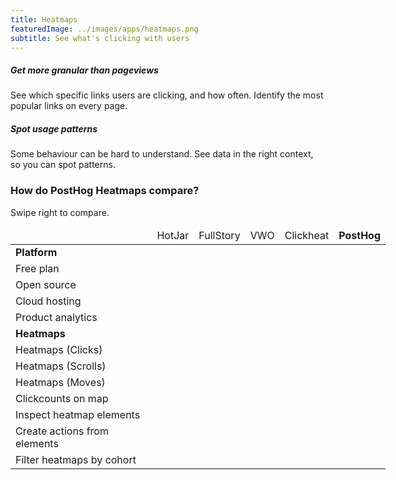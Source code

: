 ```yaml
---
title: Heatmaps
featuredImage: ../images/apps/heatmaps.png
subtitle: See what's clicking with users
---
```

<Container>
<Section
    divider={false}
    title="See what captures users' attention by visualizing click-counts as a product overlay."
    size="full"
    cols={2}
>
    <div>
        <h5>Get more granular than pageviews</h5>
        <p>See which specific links users are clicking, and how often. Identify the most popular links on every page.</p>
    </div>
    <div>
        <h5>Spot usage patterns</h5>
        <p>
            Some behaviour can be hard to understand. See data in the right context, so you can spot patterns.
        </p>
    </div>
</Section>

### How do PostHog Heatmaps compare?

<p className="sm:hidden text-sm">Swipe right to compare.</p>

<div className="overflow-x-auto -mx-5 px-5">
<table className="w-full mt-4" style="min-width: 600px;">
    <thead>
        <tr>
            <td className="w-3/12"></td>
            <td className="w-2/12 text-center">HotJar</td>
            <td className="w-2/12 text-center">FullStory</td>
            <td className="w-2/12 text-center">VWO</td>
            <td className="w-2/12 text-center">Clickheat</td>
            <td className="w-2/12 text-center bg-gray-accent bg-opacity-50"><strong>PostHog</strong></td>
        </tr>
    </thead>
    <tbody>
        <tr>
            <td><strong>Platform</strong></td>
            <td></td>
            <td></td>
            <td></td>
            <td></td>
            <td className="bg-gray-accent bg-opacity-50">&nbsp;</td>
        </tr>
        <tr>
            <td>Free plan</td>
            <td className="text-center"><span className="text-green text-lg"><Check /></span></td>
            <td className="text-center"><span className="text-green text-lg"><Check /></span></td>
            <td className="text-center"><span className="text-red text-lg"><Close /></span></td>
            <td className="text-center"><span className="text-green text-lg"><Check /></span></td>
            <td className="bg-gray-accent bg-opacity-50 text-center"><span className="text-green text-lg"><Check /></span></td>
        </tr>
        <tr>
            <td>Open source</td>
            <td className="text-center"><span className="text-red text-lg"><Close /></span></td>
            <td className="text-center"><span className="text-red text-lg"><Close /></span></td>
            <td className="text-center"><span className="text-red text-lg"><Close /></span></td>
            <td className="text-center"><span className="text-green text-lg"><Check /></span></td>
            <td className="bg-gray-accent bg-opacity-50 text-center"><span className="text-green text-lg"><Check /></span></td>
        </tr>
        <tr>
            <td>Cloud hosting</td>
            <td className="text-center"><span className="text-green text-lg"><Check /></span></td>
            <td className="text-center"><span className="text-green text-lg"><Check /></span></td>
            <td className="text-center"><span className="text-green text-lg"><Check /></span></td>
            <td className="text-center"><span className="text-red text-lg"><Close /></span></td>
            <td className="bg-gray-accent bg-opacity-50 text-center"><span className="text-green text-lg"><Check /></span></td>
        </tr>
        <tr>
            <td>Product analytics</td>
            <td className="text-center"><span className="text-red text-lg"><Close /></span></td>
            <td className="text-center"><span className="text-green text-lg"><Check /></span></td>
            <td className="text-center"><span className="text-red text-lg"><Close /></span></td>
            <td className="text-center"><span className="text-red text-lg"><Close /></span></td>
            <td className="bg-gray-accent bg-opacity-50 text-center"><span className="text-green text-lg"><Check /></span></td>
        </tr>
        <tr>
            <td><strong>Heatmaps</strong></td>
            <td></td>
            <td></td>
            <td></td>
            <td></td>
            <td className="bg-gray-accent bg-opacity-50">&nbsp;</td>
        </tr>
        <tr>
            <td>Heatmaps (Clicks)</td>
            <td className="text-center"><span className="text-green text-lg"><Check /></span></td>
            <td className="text-center"><span className="text-green text-lg"><Check /></span></td>
            <td className="text-center"><span className="text-green text-lg"><Check /></span></td>
            <td className="text-center"><span className="text-green text-lg"><Check /></span></td>
            <td className="bg-gray-accent bg-opacity-50 text-center"><span className="text-green text-lg"><Check /></span></td>
        </tr>
        <tr>
            <td>Heatmaps (Scrolls)</td>
            <td className="text-center"><span className="text-green text-lg"><Check /></span></td>
            <td className="text-center"><span className="text-green text-lg"><Check /></span></td>
            <td className="text-center"><span className="text-green text-lg"><Check /></span></td>
            <td className="text-center"><span className="text-red text-lg"><Close /></span></td>
            <td className="bg-gray-accent bg-opacity-50 text-center"><span className="text-red text-lg"><Close /></span></td>
        </tr>
        <tr>
            <td>Heatmaps (Moves)</td>
            <td className="text-center"><span className="text-green text-lg"><Check /></span></td>
            <td className="text-center"><span className="text-green text-lg"><Check /></span></td>
            <td className="text-center"><span className="text-red text-lg"><Close /></span></td>
            <td className="text-center"><span className="text-red text-lg"><Close /></span></td>
            <td className="bg-gray-accent bg-opacity-50 text-center"><span className="text-red text-lg"><Close /></span></td>
        </tr>
        <tr>
            <td>Clickcounts on map</td>
            <td className="text-center"><span className="text-red text-lg"><Close /></span></td>
            <td className="text-center"><span className="text-green text-lg"><Check /></span></td>
            <td className="text-center"><span className="text-red text-lg"><Close /></span></td>
            <td className="text-center"><span className="text-red text-lg"><Close /></span></td>
            <td className="bg-gray-accent bg-opacity-50 text-center"><span className="text-green text-lg"><Check /></span></td>
        </tr>
        <tr>
            <td>Inspect heatmap elements</td>
            <td className="text-center"><span className="text-red text-lg"><Close /></span></td>
            <td className="text-center"><span className="text-green text-lg"><Check /></span></td>
            <td className="text-center"><span className="text-green text-lg"><Check /></span></td>
            <td className="text-center"><span className="text-red text-lg"><Close /></span></td>
            <td className="bg-gray-accent bg-opacity-50 text-center"><span className="text-green text-lg"><Check /></span></td>
        </tr>
        <tr>
            <td>Create actions from elements</td>
            <td className="text-center"><span className="text-red text-lg"><Close /></span></td>
            <td className="text-center"><span className="text-green text-lg"><Check /></span></td>
            <td className="text-center"><span className="text-red text-lg"><Close /></span></td>
            <td className="text-center"><span className="text-red text-lg"><Close /></span></td>
            <td className="bg-gray-accent bg-opacity-50 text-center"><span className="text-green text-lg"><Check /></span></td>
        </tr>
        <tr>
            <td>Filter heatmaps by cohort</td>
            <td className="text-center"><span className="text-green text-lg"><Check /></span></td>
            <td className="text-center"><span className="text-green text-lg"><Check /></span></td>
            <td className="text-center"><span className="text-green text-lg"><Check /></span></td>
            <td className="text-center"><span className="text-red text-lg"><Close /></span></td>
            <td className="bg-gray-accent bg-opacity-50 text-center"><span className="text-red text-lg"><Close /></span></td>
        </tr>
    </tbody>
</table>
</div>

<TutorialsSlider topic="heatmaps" />

<Section divider={false}>
    <Quote
        imageSource="/images/customers/andy.jpeg"
        size="md"
        name="Andy Su"
        title="Founder and CEO, Pry"
        quote={`“We saw a lot of people clicking the Docs link of our footer, for example. Spotting that with PostHog’s heatmap pushed us to put it in the main navigation. Things like that? It's why every data-driven company should be using a product like PostHog.”`}
    />
</Section>
</Container>
